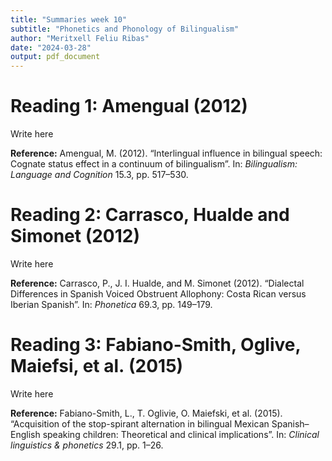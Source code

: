 ```yaml
---
title: "Summaries week 10"
subtitle: "Phonetics and Phonology of Bilingualism"
author: "Meritxell Feliu Ribas"
date: "2024-03-28"
output: pdf_document
---
```


# Reading 1: Amengual (2012)
Write here

**Reference:** Amengual, M. (2012). “Interlingual influence in bilingual speech: Cognate status effect in a continuum of bilingualism". In: *Bilingualism: Language and Cognition* 15.3, pp. 517–530.



# Reading 2: Carrasco, Hualde and Simonet (2012)
Write here

**Reference:** Carrasco, P., J. I. Hualde, and M. Simonet (2012). “Dialectal Differences in Spanish Voiced Obstruent Allophony: Costa Rican versus Iberian Spanish". In: *Phonetica* 69.3, pp. 149–179.



# Reading 3: Fabiano-Smith, Oglive, Maiefsi, et al. (2015)
Write here

**Reference:** Fabiano-Smith, L., T. Oglivie, O. Maiefski, et al. (2015). “Acquisition of the stop-spirant alternation in bilingual Mexican Spanish–English speaking children: Theoretical and clinical implications". In: *Clinical linguistics & phonetics* 29.1, pp. 1–26.
